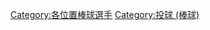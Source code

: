 {{Commons category|Pitchers (baseball)}}
{{Catmore}}

[[Category:各位置棒球選手|Category:各位置棒球選手]]
[[Category:投球_(棒球)|Category:投球 (棒球)]]